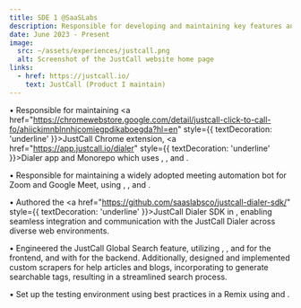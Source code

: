 ```yaml
---
title: SDE 1 @SaaSLabs
description: Responsible for developing and maintaining key features and products for JustCall, a SaaS-based communication platform.
date: June 2023 - Present
image:
  src: ~/assets/experiences/justcall.png
  alt: Screenshot of the JustCall website home page
links:
  - href: https://justcall.io/
    text: JustCall (Product I maintain)
---
```


• Responsible for maintaining <a href="https://chromewebstore.google.com/detail/justcall-click-to-call-fo/ahiickjmnblnnhjcomiegpdikaboegda?hl=en" style={{ textDecoration: 'underline' }}>JustCall Chrome extension</a>, <a href="https://app.justcall.io/dialer"  style={{ textDecoration: 'underline' }}>Dialer app</a> and Monorepo which uses <TechPill id="remix-run" />, <TechPill id="vite" />, and <TechPill id="php" />.

• Responsible for maintaining a widely adopted meeting automation bot for Zoom and Google Meet, using <TechPill id="puppeteer" />, <TechPill id="nodejs" />, and <TechPill id="typescript" />.

• Authored the <a href="https://github.com/saaslabsco/justcall-dialer-sdk/" style={{ textDecoration: 'underline' }}>JustCall Dialer SDK</a> in <TechPill id="typescript" />, enabling seamless integration and communication with the JustCall Dialer across diverse web environments.

• Engineered the JustCall Global Search feature, utilizing <TechPill id="react" />, <TechPill id="tailwind" />, and <TechPill id="typescript" /> for the frontend, and <TechPill id="nodejs" /> with <TechPill id="algolia" /> for the backend. 
  Additionally, designed and implemented custom scrapers for help articles and blogs, incorporating <TechPill id="openai" /> to generate searchable tags, resulting in a streamlined search process.

• Set up the testing environment using best practices in a Remix using <TechPill id="vitest" /> and <TechPill id="testing-library" />.

